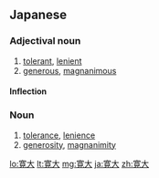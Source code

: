 {{also|寬大}}
==Japanese==
{{ja-kanjitab|かん|だい|yomi=o}}

===Adjectival noun===
{{ja-adj|decl=na|かんだい}}

# [[tolerant]], [[lenient]]
# [[generous]], [[magnanimous]]

====Inflection====
{{ja-na|かんだい}}

===Noun===
{{ja-noun|かんだい}}

# [[tolerance]], [[lenience]]
# [[generosity]], [[magnanimity]]

[[lo:寛大]]
[[lt:寛大]]
[[mg:寛大]]
[[ja:寛大]]
[[zh:寛大]]
